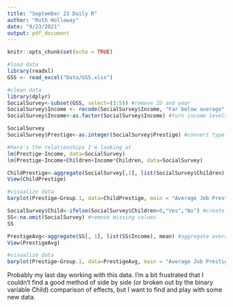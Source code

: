 ```yaml
---
title: "September 23 Daily R"
author: "Ruth Holloway"
date: "9/23/2021"
output: pdf_document
---
```


```r
knitr::opts_chunk$set(echo = TRUE)
```

```r
#load data
library(readxl)
GSS <- read_excel("Data/GSS.xlsx")

#clean data
library(dplyr)
SocialSurvey<-subset(GSS, select=(3:5)) #remove ID and year
SocialSurvey$Income <- recode(SocialSurvey$Income, "Far below average" = 1, "Below average" = 2, "Average" = 3, "Above average" = 4, "Far above average" =5) #recode income variable
SocialSurvey$Income<-as.factor(SocialSurvey$Income) #turn income levels into factors

SocialSurvey
SocialSurvey$Prestige<-as.integer(SocialSurvey$Prestige) #convert type double to integer

#here's the relationships I'm looking at
lm(Prestige~Income, data=SocialSurvey)
lm(Prestige~Income+Children+Income*Children, data=SocialSurvey)

ChildPrestige<-aggregate(SocialSurvey[,1], list(SocialSurvey$Children), mean) #aggregate mean job prestige by number of children
View(ChildPrestige)

#visualize data
barplot(Prestige~Group.1, data=ChildPrestige, main = "Average Job Prestige by # of Children <6", xlab="Children")

SocialSurvey$Child<-ifelse(SocialSurvey$Children>0,"Yes","No") #create binary variable for children
SS<-na.omit(SocialSurvey) #remove missing values
SS

PrestigeAvg<-aggregate(SS[, 1], list(SS$Income), mean) #aggregate average job prestige by income level
View(PrestigeAvg)

#visualize data
barplot(Prestige~Group.1, data=PrestigeAvg, main = "Average Job Prestige by Income", xlab="Income")
```
Probably my last day working with this data. I'm a bit frustrated that I couldn't 
find a good method of side by side (or broken out by the binary variable Child) 
comparison of effects, but I want to find and play with some new data.
